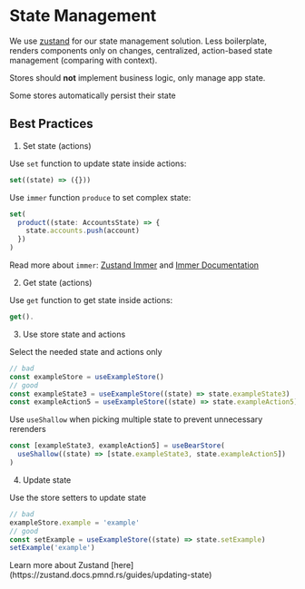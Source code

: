 # State Management

We use [zustand](https://zustand-demo.pmnd.rs/) for our state management solution.
Less boilerplate, renders components only on changes, centralized, action-based state management (comparing with context).

Stores should **not** implement business logic, only manage app state.


<Callout type="info">Some stores automatically persist their state</Callout>

## Best Practices

1. Set state (actions)

Use `set` function to update state inside actions:

```ts
set((state) => ({}))
```

Use `immer` function `produce` to set complex state:

```ts
set(
  product((state: AccountsState) => {
    state.accounts.push(account)
  })
)
```

Read more about `immer`: [Zustand Immer](https://zustand.docs.pmnd.rs/guides/updating-state#with-immer) and [Immer Documentation](https://immerjs.github.io/immer/update-patterns)

2. Get state (actions)

Use `get` function to get state inside actions:

```ts
get().
```

3. Use store state and actions

Select the needed state and actions only

```ts
// bad
const exampleStore = useExampleStore()
// good
const exampleState3 = useExampleStore((state) => state.exampleState3)
const exampleAction5 = useExampleStore((state) => state.exampleAction5)
```

Use `useShallow` when picking multiple state to prevent unnecessary rerenders

```ts
const [exampleState3, exampleAction5] = useBearStore(
  useShallow((state) => [state.exampleState3, state.exampleAction5])
)
```

4. Update state

Use the store setters to update state

```ts
// bad
exampleStore.example = 'example'
// good
const setExample = useExampleStore((state) => state.setExample)
setExample('example')
```

<Callout type="info">
  Learn more about Zustand
  [here](https://zustand.docs.pmnd.rs/guides/updating-state)
</Callout>
